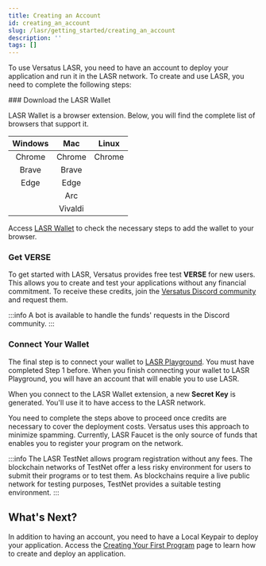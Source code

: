 ```yaml
---
title: Creating an Account
id: creating_an_account
slug: /lasr/getting_started/creating_an_account
description: ''
tags: []
---
```



To use Versatus LASR, you need to have an account to deploy your application and run it in the LASR network. To create and use LASR, you need to complete the following steps:

<Steps>
### Download the LASR Wallet

LASR Wallet is a browser extension. Below, you will find the complete list of browsers that support it.

| Windows |   Mac   |  Linux |
|:-------:|:-------:|:------:|
| Chrome  | Chrome  | Chrome |
| Brave   | Brave   |        |
| Edge    | Edge    |        |
|         | Arc     |        |
|         | Vivaldi |        |

Access [LASR Wallet](https://itero.plasmo.com/ext/omkbidglggpedccmhohmemehpghgidaj) to check the necessary steps to add the wallet to your browser.

### Get VERSE

To get started with LASR, Versatus provides free test **VERSE** for new users. This allows you to create and test your applications without any financial commitment. To receive these credits, join the [Versatus Discord community](https://discord.gg/2MaKFR35VJ) and request them.

:::info
  A bot is available to handle the funds' requests in the Discord community.
:::


### Connect Your Wallet

The final step is to connect your wallet to [LASR Playground](http://faucet.versatus.io/). You must have completed Step 1 before. When you finish connecting your wallet to LASR Playground, you will have an account that will enable you to use LASR.

When you connect to the LASR Wallet extension, a new **Secret Key** is generated. You'll use it to have access to the LASR network.

</Steps>

You need to complete the steps above to proceed once credits are necessary to cover the deployment costs. Versatus uses this approach to minimize spamming. Currently, LASR Faucet is the only source of funds that enables you to register your program on the network.

:::info
  The LASR TestNet allows program registration without any fees. The blockchain networks of TestNet offer a less risky environment for users to submit their programs or to test them. As blockchains require a live public network for testing purposes, TestNet provides a suitable testing environment.
:::

## What's Next?

In addition to having an account, you need to have a Local Keypair to deploy your application. Access the [Creating Your First Program](/lasr/getting_started/creating_your_first_program) page to learn how to create and deploy an application.